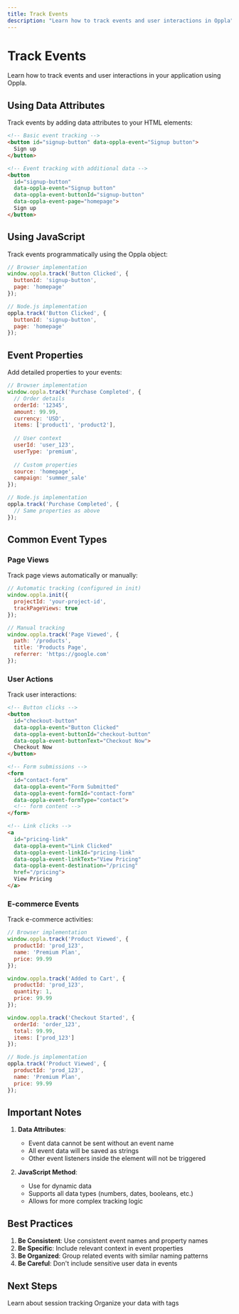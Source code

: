 ```yaml
---
title: Track Events
description: "Learn how to track events and user interactions in Oppla"
---
```


# Track Events

Learn how to track events and user interactions in your application using Oppla.

## Using Data Attributes

Track events by adding data attributes to your HTML elements:

```html
<!-- Basic event tracking -->
<button id="signup-button" data-oppla-event="Signup button">
  Sign up
</button>

<!-- Event tracking with additional data -->
<button 
  id="signup-button" 
  data-oppla-event="Signup button"
  data-oppla-event-buttonId="signup-button"
  data-oppla-event-page="homepage">
  Sign up
</button>
```

## Using JavaScript

Track events programmatically using the Oppla object:

```javascript
// Browser implementation
window.oppla.track('Button Clicked', {
  buttonId: 'signup-button',
  page: 'homepage'
});

// Node.js implementation
oppla.track('Button Clicked', {
  buttonId: 'signup-button',
  page: 'homepage'
});
```

## Event Properties

Add detailed properties to your events:

```javascript
// Browser implementation
window.oppla.track('Purchase Completed', {
  // Order details
  orderId: '12345',
  amount: 99.99,
  currency: 'USD',
  items: ['product1', 'product2'],
  
  // User context
  userId: 'user_123',
  userType: 'premium',
  
  // Custom properties
  source: 'homepage',
  campaign: 'summer_sale'
});

// Node.js implementation
oppla.track('Purchase Completed', {
  // Same properties as above
});
```

## Common Event Types

### Page Views

Track page views automatically or manually:

```javascript
// Automatic tracking (configured in init)
window.oppla.init({
  projectId: 'your-project-id',
  trackPageViews: true
});

// Manual tracking
window.oppla.track('Page Viewed', {
  path: '/products',
  title: 'Products Page',
  referrer: 'https://google.com'
});
```

### User Actions

Track user interactions:

```html
<!-- Button clicks -->
<button 
  id="checkout-button" 
  data-oppla-event="Button Clicked"
  data-oppla-event-buttonId="checkout-button"
  data-oppla-event-buttonText="Checkout Now">
  Checkout Now
</button>

<!-- Form submissions -->
<form 
  id="contact-form" 
  data-oppla-event="Form Submitted"
  data-oppla-event-formId="contact-form"
  data-oppla-event-formType="contact">
  <!-- form content -->
</form>

<!-- Link clicks -->
<a 
  id="pricing-link" 
  data-oppla-event="Link Clicked"
  data-oppla-event-linkId="pricing-link"
  data-oppla-event-linkText="View Pricing"
  data-oppla-event-destination="/pricing"
  href="/pricing">
  View Pricing
</a>
```

### E-commerce Events

Track e-commerce activities:

```javascript
// Browser implementation
window.oppla.track('Product Viewed', {
  productId: 'prod_123',
  name: 'Premium Plan',
  price: 99.99
});

window.oppla.track('Added to Cart', {
  productId: 'prod_123',
  quantity: 1,
  price: 99.99
});

window.oppla.track('Checkout Started', {
  orderId: 'order_123',
  total: 99.99,
  items: ['prod_123']
});

// Node.js implementation
oppla.track('Product Viewed', {
  productId: 'prod_123',
  name: 'Premium Plan',
  price: 99.99
});
```

## Important Notes

1. **Data Attributes**:
   - Event data cannot be sent without an event name
   - All event data will be saved as strings
   - Other event listeners inside the element will not be triggered

2. **JavaScript Method**:
   - Use for dynamic data
   - Supports all data types (numbers, dates, booleans, etc.)
   - Allows for more complex tracking logic

## Best Practices

1. **Be Consistent**: Use consistent event names and property names
2. **Be Specific**: Include relevant context in event properties
3. **Be Organized**: Group related events with similar naming patterns
4. **Be Careful**: Don't include sensitive user data in events

## Next Steps

<CardGroup cols={2}>
  <Card
    title="Sessions"
    icon="clock"
    href="/analytics/sessions"
  >
    Learn about session tracking
  </Card>
  <Card
    title="Data Tags"
    icon="tag"
    href="/analytics/data-tags"
  >
    Organize your data with tags
  </Card>
</CardGroup> 